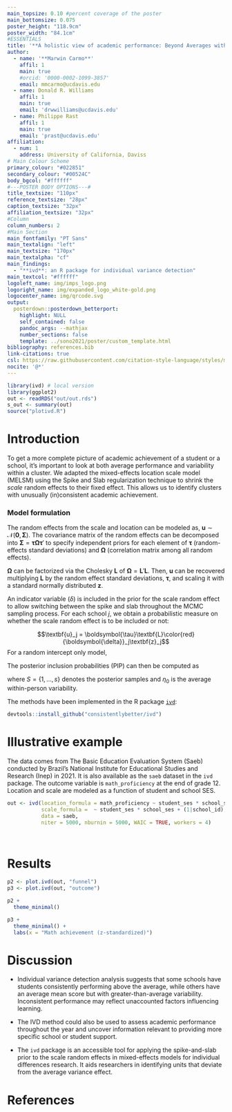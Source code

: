 ```yaml
---
main_topsize: 0.10 #percent coverage of the poster
main_bottomsize: 0.075
poster_height: "118.9cm"
poster_width: "84.1cm"
#ESSENTIALS
title: '**A holistic view of academic performance: Beyond Averages with MELSM and Spike-and-Slab**'
author:
  - name: '**Marwin Carmo**'
    affil: 1
    main: true
    #orcid: '0000-0002-1099-3857'
    email: mmcarmo@ucdavis.edu
  - name: Donald R. Williams
    affil: 1
    main: true
    email: 'drwwilliams@ucdavis.edu'
  - name: Philippe Rast
    affil: 1
    main: true
    email: 'prast@ucdavis.edu'
affiliation:
  - num: 1
    address: University of California, Daviss
# Main Colour Scheme
primary_colour: "#022851"
secondary_colour: "#00524C"
body_bgcol: "#ffffff"
#---POSTER BODY OPTIONS---#
title_textsize: "110px"
reference_textsize: "28px"
caption_textsize: "32px"
affiliation_textsize: "32px"
#Column
column_numbers: 2
#Main Section
main_fontfamily: "PT Sans"
main_textalign: "left"
main_textsize: "170px"
main_textalpha: "cf"
main_findings:
  - "**ivd**: an R package for individual variance detection"
main_textcol: "#ffffff"
logoleft_name: img/imps_logo.png
logoright_name: img/expanded_logo_white-gold.png
logocenter_name: img/qrcode.svg
output: 
  posterdown::posterdown_betterport:
    highlight: NULL
    self_contained: false
    pandoc_args: --mathjax
    number_sections: false
    template: ../sono2021/poster/custom_template.html
bibliography: references.bib
link-citations: true
csl: https://raw.githubusercontent.com/citation-style-language/styles/master/apa.csl
nocite: '@*'
---
```


```r
library(ivd) # local version
library(ggplot2)
out <- readRDS("out/out.rds")
s_out <- summary(out)
source("plotivd.R")
```


# Introduction

To get a more complete picture of academic achievement of a student or a school, it’s important to look at both average performance and variability within a cluster. We adapted the mixed-effects location scale model
(MELSM) using the Spike and Slab regularization technique to shrink the *scale* random effects to their fixed effect. This allows us to identify clusters with unusually (in)consistent academic achievement.

### Model formulation

The random effects from the scale and location can be modeled as, $\textbf{u}\sim\mathcal{N}(\textbf{0}, \boldsymbol{\Sigma})$. The covariance matrix of the random effects can be decomposed into $\boldsymbol\Sigma = \boldsymbol{\tau}\boldsymbol{\Omega\tau}'$ to specify independent priors for each element of $\boldsymbol{\tau}$ (random-effects standard deviations) and $\boldsymbol{\Omega}$ (correlation matrix among all random effects).

$\boldsymbol\Omega$ can be factorized via the Cholesky $\textbf{L}$ of $\boldsymbol\Omega = \textbf{L}'\textbf{L}$. Then, $\textbf{u}$ can be recovered multiplying $\textbf{L}$ by the random effect standard deviations, $\boldsymbol{\tau}$, and scaling it with a standard normally distributed $\boldsymbol{z}$.

An indicator variable ($\delta$) is included in the prior for the scale random effect to allow switching between the spike and slab throughout the MCMC sampling process. For each school $j$, we obtain a probabilistic measure on whether the scale random effect is to be included or not: 

$$\textbf{u}_j = \boldsymbol{\tau}\textbf{L}\color{red}{\boldsymbol{\delta}}_j\textbf{z}_j$$
For a random intercept only model,

\begin{equation}
\label{eq:mm_delta}
\alpha_{0j} = \begin{cases}
\eta_{0}, & \text{if }\delta_j = 0 , \\
\eta_{0} + u_{0j}, & \text{if }\delta_j = 1
\end{cases}.
\end{equation}

The posterior inclusion probabilities (PIP) can then be computed as

\begin{align}
Pr(\alpha_{0j} = \eta_{0} | \textbf{Y}) = 1 - \frac{1}{S} \sum_{s = 1}^S \delta_{js},
\end{align}

where $S = \{1,...,s\}$ denotes the posterior samples and $\eta_{0}$ is the average within-person variability.


The methods have been implemented in the R package [`ivd`](https://github.com/consistentlyBetter/ivd):

```r
devtools::install_github("consistentlybetter/ivd")
```



# Illustrative example

The data comes from The Basic Education Evaluation System (Saeb) conducted by Brazil's National Institute for Educational Studies and Research (Inep) in 2021. It is also available as the `saeb` dataset in the `ivd` package. The outcome variable is `math_proficiency` at the end of grade 12. Location and scale are modeled as a function of student and school SES. 

```r
out <- ivd(location_formula = math_proficiency ~ student_ses * school_ses + (1|school_id),
           scale_formula =  ~ student_ses * school_ses + (1|school_id),
           data = saeb,
           niter = 5000, nburnin = 5000, WAIC = TRUE, workers = 4)
```
<br>

# Results

```r
p2 <- plot.ivd(out, "funnel")
p3 <- plot.ivd(out, "outcome")
```


```r
p2 +
  theme_minimal()
```




```r
p3 +
  theme_minimal() +
  labs(x = "Math achievement (z-standardized)")
```
# Discussion

- Individual variance detection analysis suggests that some schools have students consistently performing above the average, while others have an average mean score but with greater-than-average variability. Inconsistent performance may reflect unaccounted factors influencing learning.

- The IVD method could also be used to assess academic performance throughout the year and uncover information relevant to providing more specific school or student support.

- The `ivd` package is an accessible tool for applying the spike-and-slab prior to the scale random effects in mixed-effects models for individual differences research. It aids researchers in identifying units that deviate from the average variance effect.

# References